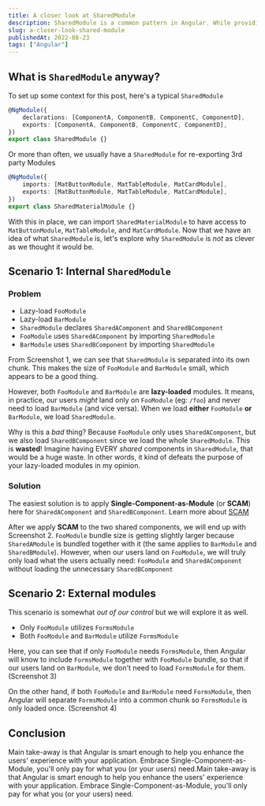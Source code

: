 ```yaml
---
title: A closer look at SharedModule
description: SharedModule is a common pattern in Angular. While providing some convenience for sharing code, it comes with a cost
slug: a-closer-look-shared-module
publishedAt: 2022-08-23
tags: ["Angular"]
---
```



## What is `SharedModule` anyway?

To set up some context for this post, here's a typical `SharedModule`

```ts
@NgModule({
    declarations: [ComponentA, ComponentB, ComponentC, ComponentD],
    exports: [ComponentA, ComponentB, ComponentC, ComponentD],
})
export class SharedModule {}
```

Or more than often, we usually have a `SharedModule` for re-exporting 3rd party Modules

```ts
@NgModule({
    imports: [MatButtonModule, MatTableModule, MatCardModule],
    exports: [MatButtonModule, MatTableModule, MatCardModule],
})
export class SharedMaterialModule {}
```

With this in place, we can import `SharedMaterialModule` to have access to `MatButtonModule`, `MatTableModule`, and `MatCardModule`.
Now that we have an idea of what `SharedModule` is, let's explore why `SharedModule` is _not_ as clever as we thought it would be.

## Scenario 1: Internal `SharedModule`

### Problem

-   Lazy-load `FooModule`
-   Lazy-load `BarModule`
-   `SharedModule` declares `SharedAComponent` and `SharedBComponent`
-   `FooModule` uses `SharedAComponent` by importing `SharedModule`
-   `BarModule` uses `SharedBComponent` by importing `SharedModule`

<BlogImage
    sizes="960px"
    src={sharedModuleOne}
    alt="A screenshot showing bundlesize of FooModule, BarModule, and SharedModule"
/>

From Screenshot 1, we can see that `SharedModule` is separated into its own chunk. This makes the size of `FooModule` and `BarModule` small, which appears to be a good thing.

However, both `FooModule` and `BarModule` are **lazy-loaded** modules. It means, in practice, our users _might_ land only on `FooModule` (eg: `/foo`) and never need to load `BarModule` (and vice versa).
When we load **either** `FooModule` **or** `BarModule`, we load `SharedModule`.

Why is this a _bad_ thing? Because `FooModule` only uses `SharedAComponent`, but we also load `SharedBComponent` since we load the whole `SharedModule`.
This is **wasted**! Imagine having EVERY _shared_ components in `SharedModule`, that would be a huge waste. In other words, it kind of defeats the purpose of your lazy-loaded modules in my opinion.

### Solution

The easiest solution is to apply **Single-Component-as-Module** (or **SCAM**) here for `SharedAComponent` and `SharedBComponent`. Learn more about [SCAM](https://blog.angularindepth.com/emulating-tree-shakable-components-using-single-component-angular-modules-5e3d380364ea)

<BlogImage
    sizes="960px"
    src={sharedModuleTwo}
    alt="A screenshot showing bundlesize of FooModule, BarModule, with two SCAMs"
/>

After we apply **SCAM** to the two shared components, we will end up with Screenshot 2. `FooModule` bundle size is getting slightly larger because `SharedAModule` is bundled together with it (the same applies to `BarModule` and `SharedBModule`).
However, when our users land on `FooModule`, we will truly only load what the users actually need: `FooModule` and `SharedAComponent` without loading the unnecessary `SharedBComponent`

## Scenario 2: External modules

This scenario is somewhat _out of our control_ but we will explore it as well.

-   Only `FooModule` utilizes `FormsModule`
-   Both `FooModule` and `BarModule` utilize `FormsModule`

<BlogImage
    sizes="960px"
    src={sharedModuleThree}
    alt="A screenshot showing bundlesize of FooModule and FormsModule"
/>

<BlogImage
    sizes="960px"
    src={sharedModuleFour}
    alt="A screenshot showing bundlesize of FooModule, BarModule, and FormsModule"
/>

Here, you can see that if only `FooModule` needs `FormsModule`, then Angular will know to include `FormsModule` together with `FooModule` bundle, so that if our users land on `BarModule`, we don't need to load `FormsModule` for them. (Screenshot 3)

On the other hand, if both `FooModule` and `BarModule` need `FormsModule`, then Angular will separate `FormsModule` into a common chunk so `FormsModule` is only loaded once. (Screenshot 4)

## Conclusion

Main take-away is that Angular is smart enough to help you enhance the users' experience with your application. Embrace Single-Component-as-Module, you'll only pay for what you (or your users) need.Main take-away is that Angular is smart enough to help you enhance the users' experience with your application. Embrace Single-Component-as-Module, you'll only pay for what you (or your users) need.
